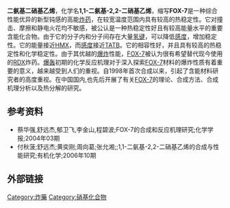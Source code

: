{{chembox
| Watchedfields = changed
| verifiedrevid = 441076766
| ImageFile = FOX7.png
| ImageSize = 
| IUPACName = 1,1-二氨基-2,2-二硝基乙烯
| OtherNames = FOX-7<br>FOX7<br>DADNE
|Section1={{Chembox Identifiers
| CASNo_Ref = {{cascite|correct|??}}
| CASNo = 145250-81-3
| PubChem = 
| SMILES = N/C(N)=C([N+]([O-])=O)\[N+]([O-])=O
  }}
|Section2={{Chembox Properties
| Formula = C<sub>2</sub>H<sub>4</sub>N<sub>4</sub>O<sub>4</sub>
| MolarMass = 148.08
| Appearance = 
| Density = 1.885 g·cm<sup>−3</sup> 
| MeltingPtC = 238
| Melting_notes = 分解
| BoilingPt = 
| Solubility = 
  }}
|Section3={{Chembox Hazards
| MainHazards = 
| FlashPt = 
| AutoignitionPt = 
  }}
|Section6={{Chembox Explosive
| ShockSens = 
| FrictionSens = 
| ExplosiveV = 8870 m/s 在密度为 1.885 g·cm<sup>−3</sup> 时(可上下波动)<br>8335 m/s 在密度为 1.756 g·cm<sup>−3</sup> 时
| REFactor = 
 }}
}}

'''二氨基二硝基乙烯'''，化学名'''1,1-二氨基-2,2-二硝基乙烯'''，缩写'''FOX-7'''是一种综合性能优异的新型钝感的高能[[炸药|炸药]]，在较宽温度范围内具有较高的热稳定性。它对撞击、摩擦和静电火花均不敏感，被公认是一种热稳定性好且有较高能量水平的重要含能化合物。由于它的分子内和分子间存在大量[[氢键|氢键]]，可以降低[[感度|感度]]，增加稳定性。它的能量接近[[HMX|HMX]]，而[[感度|感度]]接近[[TATB|TATB]]。它的相容性好，并且具有较高的热稳定性和化学稳定性。由于其优越的[[爆炸|爆炸]]性能，[[FOX-7|FOX-7]]被认为很有希望替代现今使用的[[RDX|RDX]]炸药。[[爆轰|爆轰]]初期的化学反应机理对于深入探索[[FOX-7|FOX-7]]材料的爆炸性质有着重要的意义，越来越受到人们的重视。自1998年首次合成以来，引起了含能材料研究者的高度重视。在中国国内,也先后开展了有关[[FOX-7|FOX-7]]的理论、合成方法、合成机理分析以及热分解的研究。

== 参考资料 ==
{{Reflist}}

* 蔡华强,舒远杰,郁卫飞,李金山,程碧波;FOX-7的合成和反应机理研究;化学学报;2004年03期
* 付秋菠;舒远杰;黄奕刚;周向葛;张允湘;;1,1-二氨基-2,2-二硝基乙烯的合成与性能研究;有机化学;2006年10期


== 外部链接 ==
[[Category:炸藥|Category:炸藥]]
[[Category:硝基化合物|Category:硝基化合物]]